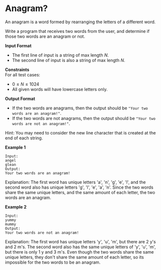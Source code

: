
# Anagram?

An anagram is a word formed by rearranging the letters of a different word.

Write a program that receives two words from the user, and determine if those two words are an anagram or not.

**Input Format**  
- The first line of input is a string of max length $N$.
- The second line of input is also a string of max length $N$.

**Constraints**  
For all test cases:
- $0 \leq N \leq 1024$
- All given words will have lowercase letters only.

**Output Format**  
* If the two words are anagrams, then the output should be `"Your two words are an anagram!"`.
* If the two words are not anagrams, then the output should be `"Your two words are not an anagram!"`.

<Callout emoji="💡">
Hint: You may need to consider the new line character that is created at the end of each string.
</Callout>

**Example 1**

```
Input: 
angel
glean
Output: 
Your two words are an anagram! 
```
Explanation: The first word has unique letters 'a', 'n', 'g', 'e', 'l', and the second word also has unique letters 'g', 'l', 'e', 'a', 'n'. Since the two words share the same unique letters, and the same amount of each letter, the two words are an anagram.  

**Example 2**

```
Input: 
yummy
mummy
Output:
Your two words are not an anagram!
```
Explanation: The first word has unique letters 'y', 'u', 'm', but there are 2 y's and 2 m's. 
The second word also has the same unique letters of 'y', 'u', 'm', but there is only 1 y and 3 m's. 
Even though the two words share the same unique letters, they don't share the same amount of each letter, so its impossible for the two words to be an anagram. 


